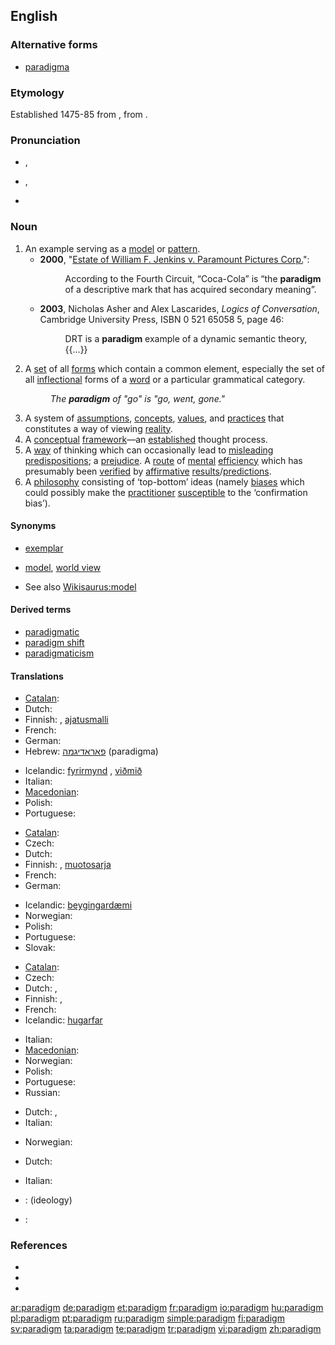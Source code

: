 {{was wotd|2006|June|13}}
{{rfc|see old talk page discussion, relevant again}}
==English==

===Alternative forms===
* [[paradigma]] {{i|chiefly archaic}}

===Etymology===
Established 1475-85 from {{etyl|LL.}} {{term|paradigma|paradīgma|lang=la}}, from {{etyl|grc|en}} {{term|παράδειγμα||pattern|tr=paradeigma|lang=grc|sc=polytonic}}.

===Pronunciation===
* {{a|UK}} {{IPA|/ˈpæɹ.ə.daɪm/}}, {{SAMPA|/"p{r.@.daIm/}}
* {{a|US}} {{IPA|/ˈpɛɹ.ə.daɪm/|/ˈpæɹ.ə.daɪm/}}, {{SAMPA|/"pEr.@.daIm/|/"p{r.@.daIm/}}
* {{audio|en-us-paradigm.ogg|Audio (US)}}

===Noun===
{{en-noun}}

# An example serving as a [[model]] or [[pattern]].
#* '''2000''', "[[s:Estate of William F. Jenkins v. Paramount Pictures Corp.|Estate of William F. Jenkins v. Paramount Pictures Corp.]]":
#*: According to the Fourth Circuit, “Coca-Cola” is “the '''paradigm''' of a descriptive mark that has acquired secondary meaning”.
#* '''2003''', Nicholas Asher and Alex Lascarides, ''Logics of Conversation'', Cambridge University Press, ISBN 0 521 65058 5, page 46:
#*: DRT is a '''paradigm''' example of a dynamic semantic theory, {{...}}
# {{linguistics}} A [[set]] of all [[form]]s which contain a common element, especially the set of all [[inflection]]al forms of a [[word]] or a particular grammatical category.
#: ''The '''paradigm''' of "go" is "go, went, gone."''
# A system of [[assumption]]s, [[concept]]s, [[value]]s, and [[practice]]s that constitutes a way of viewing [[reality]].
# A [[conceptual]] [[framework]]—an [[establish]]ed thought process.
# A [[way]] of thinking which can occasionally lead to [[misleading]] [[predisposition]]s; a [[prejudice]]. A [[route]] of [[mental]] [[efficiency]] which has presumably been [[verify|verified]] by [[affirmative]] [[result]]s/[[prediction]]s.
# A [[philosophy]] consisting of ‘top-bottom’ ideas (namely [[bias]]es which could possibly make the [[practitioner]] [[susceptible]] to the ‘confirmation bias’).

{{rfex}}

====Synonyms====
* {{sense|example}} [[exemplar]]
* {{sense|way of viewing reality}} [[model]], [[world view]]
* See also [[Wikisaurus:model]]

====Derived terms====
* [[paradigmatic]]
* [[paradigm shift]]
* [[paradigmaticism]]

====Translations====
{{trans-top|example serving as a model or pattern}}
* [[Catalan]]: {{t-|ca|paradigma|m}}
* Dutch: {{t+|nl|paradigma|n}}
* Finnish: {{t+|fi|paradigma}}, [[ajatusmalli]]
* French: {{t+|fr|paradigme|m}}
* German: {{t+|de|Paradigma|n}}
* Hebrew: [[פאראדיגמה]] (paradigma) {{f}}
{{trans-mid}}
* Icelandic: [[fyrirmynd]] {{f}}, [[viðmið]] {{n}}
* Italian: {{t+|it|paradigma|m}}
* [[Macedonian]]: {{t-|mk|парадигма|f|tr=paradígma}}
* Polish: {{t+|pl|paradygmat|m}}
* Portuguese: {{t+|pt|paradigma|m}}
{{trans-bottom}}

{{trans-top|linguistics: all forms which contain a common element}}
* [[Catalan]]: {{t-|ca|paradigma|m}}
* Czech: {{t-|cs|vzor|m}}
* Dutch: {{t+|nl|paradigma|n}}
* Finnish: {{t+|fi|paradigma}}, [[muotosarja]]
* French: {{t+|fr|paradigme|m}}
* German: {{t+|de|Paradigma|n}}
{{trans-mid}}
* Icelandic: [[beygingardæmi]] {{n}}
* Norwegian: {{t-|no|paradigme|n}}
* Polish: {{t+|pl|paradygmat|m}}
* Portuguese: {{t+|pt|paradigma|m}}
* Slovak: {{t-|sk|vzor|m}}
{{trans-bottom}}

{{trans-top|way of viewing reality}}
* [[Catalan]]: {{t-|ca|paradigma|m}}
* Czech: {{t+|cs|paradigma|f}}
* Dutch: {{t+|nl|paradigma|n}}, {{t|nl|denkkader|n}}
* Finnish: {{t+|fi|paradigma}}, {{t-|fi|maailmankatsomus}}
* French: {{t+|fr|paradigme|m}}
* Icelandic: [[hugarfar]] {{n}}
{{trans-mid}}
* Italian: {{t+|it|paradigma|m}}
* [[Macedonian]]: {{t-|mk|парадигма|f|tr=paradígma}}
* Norwegian: {{t-|no|paradigme|n}}
* Polish: {{t+|pl|paradygmat|m}}
* Portuguese: {{t+|pt|paradigma|m}}
* Russian: {{t+|ru|парадигма|f|tr=paradígma}}
{{trans-bottom}}

{{trans-top|conceptual framework}}
* Dutch: {{t+|nl|paradigma|n}}, {{t|nl|denkkader|n}}
* Italian: {{t+|it|paradigma|m}}
{{trans-mid}}
* Norwegian: {{t-|no|paradigme|n}}
{{trans-bottom}}

{{trans-top|prejudice}}
* Dutch: {{t-|nl|vooroordeel|n}}
{{trans-mid}}
{{trans-bottom}}

{{trans-top|philosophy consisting of ‘top-bottom’ ideas}}
* Italian: {{t+|it|paradigma|m}}
{{trans-mid}}
{{trans-bottom}}

{{checktrans-top}}
* {{ttbc|Slovak}}: {{t-|sk|paradigma|f}} (ideology)
{{trans-mid}}
* {{ttbc|Spanish}}: {{t+|es|paradigma|m}}
{{trans-bottom}}

===References===
* {{R:American Heritage 2000|paradigm}}
* {{R:Dictionary.com|paradigm}}
* {{R:WordNet 2003|paradigm}}

[[ar:paradigm]]
[[de:paradigm]]
[[et:paradigm]]
[[fr:paradigm]]
[[io:paradigm]]
[[hu:paradigm]]
[[pl:paradigm]]
[[pt:paradigm]]
[[ru:paradigm]]
[[simple:paradigm]]
[[fi:paradigm]]
[[sv:paradigm]]
[[ta:paradigm]]
[[te:paradigm]]
[[tr:paradigm]]
[[vi:paradigm]]
[[zh:paradigm]]